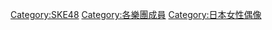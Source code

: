 [[Category:SKE48|Category:SKE48]]
[[Category:各樂團成員|Category:各樂團成員]]
[[Category:日本女性偶像|Category:日本女性偶像]]